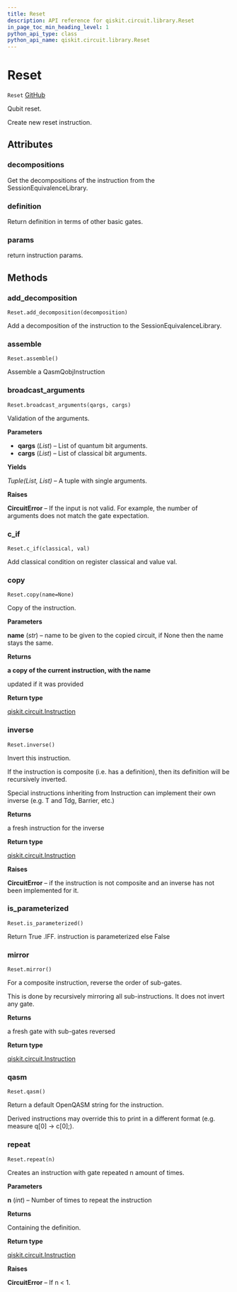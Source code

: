 ```yaml
---
title: Reset
description: API reference for qiskit.circuit.library.Reset
in_page_toc_min_heading_level: 1
python_api_type: class
python_api_name: qiskit.circuit.library.Reset
---
```


# Reset

<span id="qiskit.circuit.library.Reset" />

`Reset` [GitHub](https://github.com/qiskit/qiskit/tree/stable/0.14/qiskit/circuit/reset.py "view source code")

Qubit reset.

Create new reset instruction.

## Attributes

### decompositions

Get the decompositions of the instruction from the SessionEquivalenceLibrary.

### definition

Return definition in terms of other basic gates.

### params

return instruction params.

## Methods

### add\_decomposition

<span id="qiskit.circuit.library.Reset.add_decomposition" />

`Reset.add_decomposition(decomposition)`

Add a decomposition of the instruction to the SessionEquivalenceLibrary.

### assemble

<span id="qiskit.circuit.library.Reset.assemble" />

`Reset.assemble()`

Assemble a QasmQobjInstruction

### broadcast\_arguments

<span id="qiskit.circuit.library.Reset.broadcast_arguments" />

`Reset.broadcast_arguments(qargs, cargs)`

Validation of the arguments.

**Parameters**

*   **qargs** (*List*) – List of quantum bit arguments.
*   **cargs** (*List*) – List of classical bit arguments.

**Yields**

*Tuple(List, List)* – A tuple with single arguments.

**Raises**

**CircuitError** – If the input is not valid. For example, the number of arguments does not match the gate expectation.

### c\_if

<span id="qiskit.circuit.library.Reset.c_if" />

`Reset.c_if(classical, val)`

Add classical condition on register classical and value val.

### copy

<span id="qiskit.circuit.library.Reset.copy" />

`Reset.copy(name=None)`

Copy of the instruction.

**Parameters**

**name** (*str*) – name to be given to the copied circuit, if None then the name stays the same.

**Returns**

**a copy of the current instruction, with the name**

updated if it was provided

**Return type**

[qiskit.circuit.Instruction](qiskit.circuit.Instruction "qiskit.circuit.Instruction")

### inverse

<span id="qiskit.circuit.library.Reset.inverse" />

`Reset.inverse()`

Invert this instruction.

If the instruction is composite (i.e. has a definition), then its definition will be recursively inverted.

Special instructions inheriting from Instruction can implement their own inverse (e.g. T and Tdg, Barrier, etc.)

**Returns**

a fresh instruction for the inverse

**Return type**

[qiskit.circuit.Instruction](qiskit.circuit.Instruction "qiskit.circuit.Instruction")

**Raises**

**CircuitError** – if the instruction is not composite and an inverse has not been implemented for it.

### is\_parameterized

<span id="qiskit.circuit.library.Reset.is_parameterized" />

`Reset.is_parameterized()`

Return True .IFF. instruction is parameterized else False

### mirror

<span id="qiskit.circuit.library.Reset.mirror" />

`Reset.mirror()`

For a composite instruction, reverse the order of sub-gates.

This is done by recursively mirroring all sub-instructions. It does not invert any gate.

**Returns**

a fresh gate with sub-gates reversed

**Return type**

[qiskit.circuit.Instruction](qiskit.circuit.Instruction "qiskit.circuit.Instruction")

### qasm

<span id="qiskit.circuit.library.Reset.qasm" />

`Reset.qasm()`

Return a default OpenQASM string for the instruction.

Derived instructions may override this to print in a different format (e.g. measure q\[0] -> c\[0];).

### repeat

<span id="qiskit.circuit.library.Reset.repeat" />

`Reset.repeat(n)`

Creates an instruction with gate repeated n amount of times.

**Parameters**

**n** (*int*) – Number of times to repeat the instruction

**Returns**

Containing the definition.

**Return type**

[qiskit.circuit.Instruction](qiskit.circuit.Instruction "qiskit.circuit.Instruction")

**Raises**

**CircuitError** – If n \< 1.

